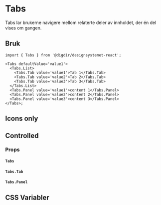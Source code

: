 
<Meta of={TabsStories} />

# Tabs

Tabs lar brukerne navigere mellom relaterte deler av innholdet, der én del vises om gangen.

<Primary />
<Controls />

## Bruk

```tsx
import { Tabs } from '@digdir/designsystemet-react';

<Tabs defaultValue='value1'>
  <Tabs.List>
    <Tabs.Tab value='value1'>Tab 1</Tabs.Tab>
    <Tabs.Tab value='value2'>Tab 2</Tabs.Tab>
    <Tabs.Tab value='value3'>Tab 3</Tabs.Tab>
  </Tabs.List>
  <Tabs.Panel value='value1'>content 1</Tabs.Panel>
  <Tabs.Panel value='value2'>content 2</Tabs.Panel>
  <Tabs.Panel value='value3'>content 3</Tabs.Panel>
</Tabs>;
```

## Icons only

<Canvas of={TabsStories.IconsOnly} />

## Controlled

<Canvas of={TabsStories.Controlled} />

### Props

#### `Tabs`

<ArgTypes of={Tabs} />

#### `Tabs.Tab`

<ArgTypes of={TabsTab} />

#### `Tabs.Panel`

<ArgTypes of={TabsPanel} />

## CSS Variabler

<CssVariables css={css} />

